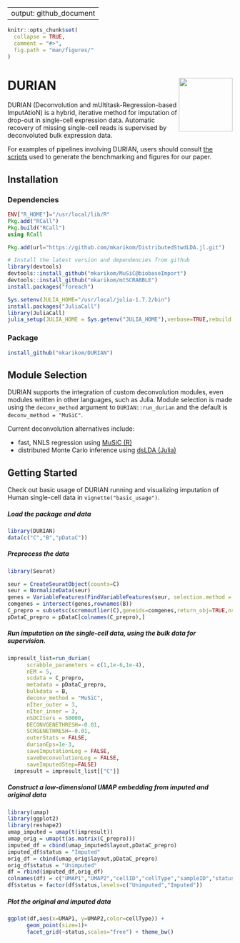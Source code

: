 
---
output: github_document
---

<!-- README.md is generated from README.Rmd. Please edit that file -->

```r
knitr::opts_chunk$set(
  collapse = TRUE,
  comment = "#>",
  fig.path = "man/figures/"
)
```
# DURIAN <img src="man/figures/durianlogo.svg" align="right" alt="" width="120" />

DURIAN (Deconvolution and mUltitask-Regression-based ImputAtioN) is a hybrid, iterative method for imputation of drop-out in single-cell expression data.  Automatic recovery of missing single-cell reads is supervised by deconvoluted bulk expression data.

For examples of pipelines involving DURIAN, users should consult [the scripts](https://github.com/mkarikom/DURIAN_paper) used to generate the benchmarking and figures for our paper.

## Installation
### Dependencies
```julia
ENV["R_HOME"]="/usr/local/lib/R"
Pkg.add("RCall")
Pkg.build("RCall")
using RCall

Pkg.add(url="https://github.com/mkarikom/DistributedStwdLDA.jl.git")
```

```r
# Install the latest version and dependencies from github
library(devtools)
devtools::install_github("mkarikom/MuSiC@biobaseImport")
devtools::install_github("mkarikom/mtSCRABBLE")
install.packages("foreach")

Sys.setenv(JULIA_HOME="/usr/local/julia-1.7.2/bin")
install.packages("JuliaCall")
library(JuliaCall)
julia_setup(JULIA_HOME = Sys.getenv("JULIA_HOME"),verbose=TRUE,rebuild = TRUE,install=FALSE)
```

### Package
```r
install_github("mkarikom/DURIAN")
```

## Module Selection
<div>
DURIAN supports the integration of custom deconvolution modules, even modules written in other languages, such as Julia.  Module selection is made using the `deconv_method` argument to `DURIAN::run_durian` and the default is `deconv_method = "MuSiC"`.

Current deconvolution alternatives include:

-   fast, NNLS regression using [MuSiC (R)](https://github.com/xuranw/MuSiC)
-   distributed Monte Carlo inference using [dsLDA (Julia)](https://github.com/mkarikom/DistributedStwdLDA.jl)
</div>

## Getting Started
<div>
Check out basic usage of DURIAN running and visualizing imputation of Human single-cell data in `vignette("basic_usage")`.
</div>

##### Load the package and data
```r
library(DURIAN)
data(c("C","B","pDataC"))
```

##### Preprocess the data
```r
library(Seurat)

seur = CreateSeuratObject(counts=C)
seur = NormalizeData(seur)
genes = VariableFeatures(FindVariableFeatures(seur, selection.method = "vst", nfeatures = 1500))
comgenes = intersect(genes,rownames(B))
C_prepro = subsetsc(scremoutlier(C),geneids=comgenes,return_obj=TRUE,nsd=3)
pDataC_prepro = pDataC[colnames(C_prepro),]
```

##### Run imputation on the single-cell data, using the bulk data for supervision.
```r
impresult_list=run_durian(
      scrabble_parameters = c(1,1e-6,1e-4),
      nEM = 5,
      scdata = C_prepro,
      metadata = pDataC_prepro,
      bulkdata = B,
      deconv_method = "MuSiC",
      nIter_outer = 3,
      nIter_inner = 3,
      nSDCIters = 50000,
      DECONVGENETHRESH=-0.01,
      SCRGENETHRESH=-0.01,
      outerStats = FALSE,
      durianEps=1e-3,
      saveImputationLog = FALSE,
      saveDeconvolutionLog = FALSE,
      saveImputedStep=FALSE)
  impresult = impresult_list[["C"]]
```

##### Construct a low-dimensional UMAP embedding from imputed and original data
```r
library(umap)
library(ggplot2)
library(reshape2)
umap_imputed = umap(t(impresult))
umap_orig = umap(t(as.matrix(C_prepro)))
imputed_df = cbind(umap_imputed$layout,pDataC_prepro)
imputed_df$status = "Imputed"
orig_df = cbind(umap_orig$layout,pDataC_prepro)
orig_df$status = "Unimputed"
df = rbind(imputed_df,orig_df)
colnames(df) = c("UMAP1","UMAP2","cellID","cellType","sampleID","status")
df$status = factor(df$status,levels=c("Unimputed","Imputed"))
```

##### Plot the original and imputed data
```r
ggplot(df,aes(x=UMAP1, y=UMAP2,color=cellType)) + 
      geom_point(size=1)+
      facet_grid(~status,scales="free") + theme_bw()
```



